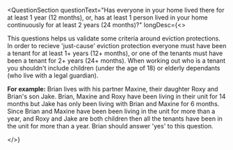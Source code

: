 
<QuestionSection
  questionText="Has everyone in your home lived there for at least 1 year (12 months), or, has at least 1 person lived in your home continuously for at least 2 years (24 months)?"
  longDesc={<><p>This questions helps us validate some criteria around eviction protections. In order to recieve 'just-cause' eviction protection everyone must have been a tenant for at least 1+ years (12+ months), or one of the tenants must have been a tenant for 2+ years (24+ months). When working out who is a tenant you shouldn't include children (under the age of 18) or elderly dependants (who live with a legal guardian).</p><p><strong>For example:</strong> Brian lives with his partner Maxine, their daughter Roxy and Brian's son Jake. Brian, Maxine and Roxy have been living in their unit for 14 months but Jake has only been living with Brian and Maxine for 6 months. Since Brian and Maxine have been been living in the unit for more than a year, and Roxy and Jake are both children then all the tenants have been in the unit for more than a year. Brian should answer 'yes' to this question.</p></>}
>
<YesNoState
  yes="/eligibility/state/ineligibleType"
  no="/eligibility/state/ineligibleType"
  questionText=""
  stateName="ab1482TenancyDuration"
/>
</QuestionSection>